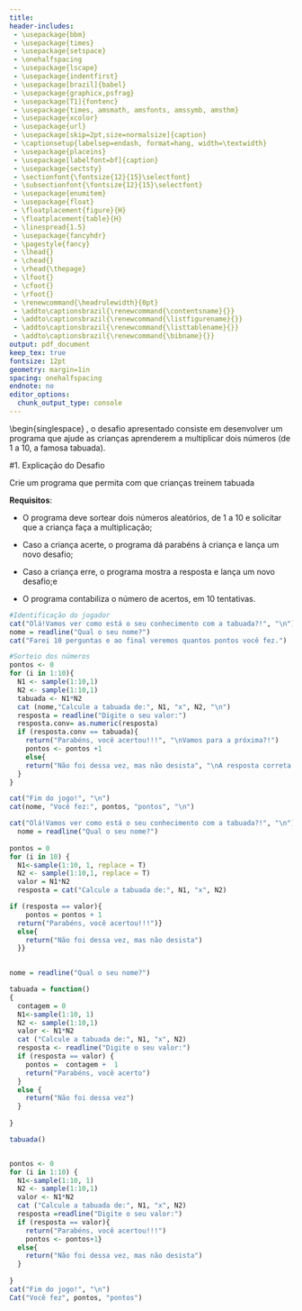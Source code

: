 ```yaml
---
title:
header-includes:
 - \usepackage{bbm}
 - \usepackage{times}
 - \usepackage{setspace}
 - \onehalfspacing
 - \usepackage{lscape}
 - \usepackage{indentfirst}
 - \usepackage[brazil]{babel}
 - \usepackage{graphicx,psfrag}
 - \usepackage[T1]{fontenc}
 - \usepackage{times, amsmath, amsfonts, amssymb, amsthm}
 - \usepackage{xcolor}
 - \usepackage{url}
 - \usepackage[skip=2pt,size=normalsize]{caption}
 - \captionsetup{labelsep=endash, format=hang, width=\textwidth} 
 - \usepackage{placeins}
 - \usepackage[labelfont=bf]{caption}
 - \usepackage{sectsty}
 - \sectionfont{\fontsize{12}{15}\selectfont}
 - \subsectionfont{\fontsize{12}{15}\selectfont}
 - \usepackage{enumitem}
 - \usepackage{float}
 - \floatplacement{figure}{H}
 - \floatplacement{table}{H}
 - \linespread{1.5}
 - \usepackage{fancyhdr}
 - \pagestyle{fancy}
 - \lhead{}
 - \chead{}
 - \rhead{\thepage}
 - \lfoot{}
 - \cfoot{}
 - \rfoot{}
 - \renewcommand{\headrulewidth}{0pt}
 - \addto\captionsbrazil{\renewcommand{\contentsname}{}}
 - \addto\captionsbrazil{\renewcommand{\listfigurename}{}}
 - \addto\captionsbrazil{\renewcommand{\listtablename}{}}
 - \addto\captionsbrazil{\renewcommand{\bibname}{}}
output: pdf_document
keep_tex: true
fontsize: 12pt
geometry: margin=1in
spacing: onehalfspacing 
endnote: no
editor_options: 
  chunk_output_type: console
---
```


\newpage
\thispagestyle{empty}
\begin{singlespace}
\noindent \uppercase{Primeira Semana - Desafio}, o desafio apresentado consiste em desenvolver um programa que ajude as crianças aprenderem a multiplicar dois números (de 1 a 10, a famosa tabuada).  


\newpage

#1. Explicação do Desafio  

Crie um programa que permita com que crianças treinem tabuada

**Requisitos**:

* O programa deve sortear dois números aleatórios, de 1 a 10 e solicitar que a criança faça a multiplicação;  

* Caso a criança acerte, o programa dá parabéns à criança e lança um novo desafio;  

* Caso a criança erre, o programa mostra a resposta e lança um novo desafio;e  

* O programa contabiliza o número de acertos, em 10 tentativas. 

```r
#Identificação do jogador
cat("Olá!Vamos ver como está o seu conhecimento com a tabuada?!", "\n")
nome = readline("Qual o seu nome?")
cat("Farei 10 perguntas e ao final veremos quantos pontos você fez.")

#Sorteio dos números
pontos <- 0
for (i in 1:10){
  N1 <- sample(1:10,1)
  N2 <- sample(1:10,1)
  tabuada <- N1*N2
  cat (nome,"Calcule a tabuada de:", N1, "x", N2, "\n")
  resposta = readline("Digite o seu valor:")
  resposta.conv= as.numeric(resposta)
  if (resposta.conv == tabuada){
    return("Parabéns, você acertou!!!", "\nVamos para a próxima?!")
    pontos <- pontos +1
    else{
    return("Não foi dessa vez, mas não desista", "\nA resposta correta é:" tabuada, "Vamos para a próxima?!")
  }
}

cat("Fim do jogo!", "\n")
cat(nome, "Você fez:", pontos, "pontos", "\n")

```

```r
cat("Olá!Vamos ver como está o seu conhecimento com a tabuada?!", "\n")
  nome = readline("Qual o seu nome?")
  
pontos = 0
for (i in 10) {
  N1<-sample(1:10, 1, replace = T)
  N2 <- sample(1:10,1, replace = T)
  valor = N1*N2
  resposta = cat("Calcule a tabuada de:", N1, "x", N2)

if (resposta == valor){
    pontos = pontos + 1
  return("Parabéns, você acertou!!!")}
  else{
    return("Não foi dessa vez, mas não desista")
  }}
  
```

```r
nome = readline("Qual o seu nome?")

tabuada = function()
{
  contagem = 0
  N1<-sample(1:10, 1)
  N2 <- sample(1:10,1)
  valor <- N1*N2
  cat ("Calcule a tabuada de:", N1, "x", N2)
  resposta <- readline("Digite o seu valor:")
  if (resposta == valor) {
    pontos =  contagem +  1
    return("Parabéns, você acerto")
  }
  else {
    return("Não foi dessa vez")
  }
  
}

tabuada()



```

```r
pontos <- 0
for (i in 1:10) {
  N1<-sample(1:10, 1)
  N2 <- sample(1:10,1)
  valor <- N1*N2
  cat ("Calcule a tabuada de:", N1, "x", N2)
  resposta =readline("Digite o seu valor:")
  if (resposta == valor){
    return("Parabéns, você acertou!!!")
    pontos <- pontos+1}
  else{
    return("Não foi dessa vez, mas não desista")
  }
  
}
cat("Fim do jogo!", "\n")
Cat("Você fez", pontos, "pontos")
```

